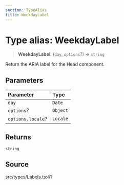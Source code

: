 ```yaml
---
section: TypeAlias
title: WeekdayLabel
---
```


# Type alias: WeekdayLabel

> **WeekdayLabel**: (`day`, `options`?) => `string`

Return the ARIA label for the Head component.

## Parameters

| Parameter | Type |
| :------ | :------ |
| `day` | `Date` |
| `options`? | `Object` |
| `options.locale`? | `Locale` |

## Returns

`string`

## Source

src/types/Labels.ts:41
